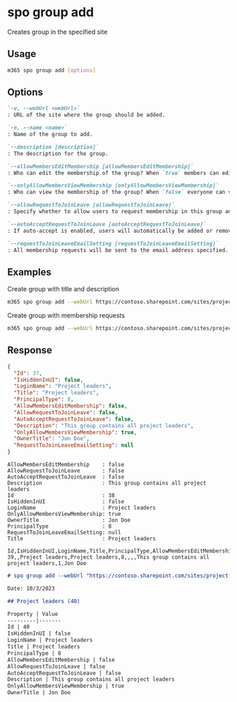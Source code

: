 
# spo group add

Creates group in the specified site

## Usage

```sh
m365 spo group add [options]
```

## Options

```md definition-list
`-u, --webUrl <webUrl>`
: URL of the site where the group should be added.

`-n, --name <name>`
: Name of the group to add.

`--description [description]`
: The description for the group.

`--allowMembersEditMembership [allowMembersEditMembership]`
: Who can edit the membership of the group? When `true` members can edit membership, otherwise only owners can do this. Default `false`.

`--onlyAllowMembersViewMembership [onlyAllowMembersViewMembership]`
: Who can view the membership of the group? When `false` everyone can view the group membership, otherwise only group members can. Default `true`.

`--allowRequestToJoinLeave [allowRequestToJoinLeave]`
: Specify whether to allow users to request membership in this group and allow users to request to leave the group. Default `false`.

`--autoAcceptRequestToJoinLeave [autoAcceptRequestToJoinLeave]`
: If auto-accept is enabled, users will automatically be added or removed when they make a request. Default `false`.

`--requestToJoinLeaveEmailSetting [requestToJoinLeaveEmailSetting]`
: All membership requests will be sent to the email address specified.
```

<Global />

## Examples

Create group with title and description

```sh
m365 spo group add --webUrl https://contoso.sharepoint.com/sites/project-x --name "Project leaders" --description "This group contains all project leaders"
```

Create group with membership requests

```sh
m365 spo group add --webUrl https://contoso.sharepoint.com/sites/project-x --name "Project leaders" --allowRequestToJoinLeave true --requestToJoinLeaveEmailSetting john.doe@contoso.com
```

## Response

<Tabs>
  <TabItem value="JSON">

  ```json
  {
    "Id": 37,
    "IsHiddenInUI": false,
    "LoginName": "Project leaders",
    "Title": "Project leaders",
    "PrincipalType": 8,
    "AllowMembersEditMembership": false,
    "AllowRequestToJoinLeave": false,
    "AutoAcceptRequestToJoinLeave": false,
    "Description": "This group contains all project leaders",
    "OnlyAllowMembersViewMembership": true,
    "OwnerTitle": "Jon Doe",
    "RequestToJoinLeaveEmailSetting": null
  }
  ```

  </TabItem>
  <TabItem value="Text">

  ```text
  AllowMembersEditMembership    : false
  AllowRequestToJoinLeave       : false
  AutoAcceptRequestToJoinLeave  : false
  Description                   : This group contains all project leaders
  Id                            : 38
  IsHiddenInUI                  : false
  LoginName                     : Project leaders
  OnlyAllowMembersViewMembership: true
  OwnerTitle                    : Jon Doe
  PrincipalType                 : 8
  RequestToJoinLeaveEmailSetting: null
  Title                         : Project leaders
  ```

  </TabItem>
  <TabItem value="CSV">

  ```csv
  Id,IsHiddenInUI,LoginName,Title,PrincipalType,AllowMembersEditMembership,AllowRequestToJoinLeave,AutoAcceptRequestToJoinLeave,Description,OnlyAllowMembersViewMembership,OwnerTitle
  39,,Project leaders,Project leaders,8,,,,This group contains all project leaders,1,Jon Doe
  ```

  </TabItem>
  <TabItem value="Markdown">

  ```md
  # spo group add --webUrl "https://contoso.sharepoint.com/sites/project-x" --name "Project leaders" --description "This group contains all project leaders"

  Date: 10/3/2023

  ## Project leaders (40)

  Property | Value
  ---------|-------
  Id | 40
  IsHiddenInUI | false
  LoginName | Project leaders
  Title | Project leaders
  PrincipalType | 8
  AllowMembersEditMembership | false
  AllowRequestToJoinLeave | false
  AutoAcceptRequestToJoinLeave | false
  Description | This group contains all project leaders
  OnlyAllowMembersViewMembership | true
  OwnerTitle | Jon Doe
  ```

  </TabItem>
</Tabs>
